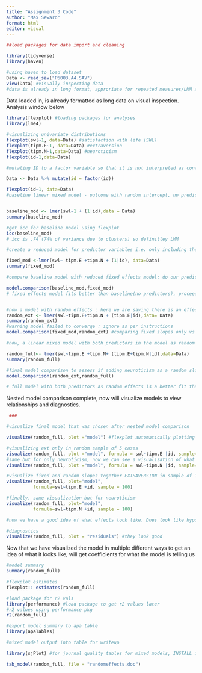 ```yaml
---
title: "Assignment 3 Code"
author: "Max Seward"
format: html
editor: visual
---
```


```r
##load packages for data import and cleaning

library(tidyverse)
library(haven)

#using haven to load dataset 
Data <- read_sav("P6003.A4.SAV")
view(Data) #visually inspecting data 
#data is already in long format, approriate for repeated measures/LMM analysis
```

Data loaded in, is already formatted as long data on visual inspection. Analysis window below

```r
library(flexplot) #loading packages for analyses
library(lme4)

#visualizing univariate distributions
flexplot(swl~1, data=Data) #satisfaction with life (SWL)
flexplot(tipm.E~1, data=Data) #extraversion
flexplot(tipm.N~1,data=Data) #neuroticism 
flexplot(id~1,data=Data)

#mutating ID to a factor variable so that it is not interpreted as continious numerical variable by flexplot / lmer

Data <- Data %>% mutate(id = factor(id))

flexplot(id~1, data=Data)
#baseline linear mixed model - outcome with random intercept, no predictors using lme4


baseline_mod <- lmer(swl~1 + (1|id),data = Data)
summary(baseline_mod)

#get icc for baseline model using flexplot
icc(baseline_mod)
# icc is .74 (74% of variance due to clusters) so definitley LMM 

#create a reduced model for predictor variables i.e. only including them as fixed effects - we do NOT have a control variable identified through instructions or hypotheses so entering both predictors 

fixed_mod <-lmer(swl~ tipm.E +tipm.N + (1|id), data=Data)
summary(fixed_mod)

#compare baseline model with reduced fixed effects model: do our predictors actually matter at all?

model.comparison(baseline_mod,fixed_mod)
# fixed effects model fits better than baseline(no predictors), proceeding with adding effects/ nested model comparison


#now a model with random effects : here we are saying there is an effect of extraversion and neurot on swl, and that *only* extraversion changes across participant.
random_ext <- lmer(swl~tipm.E+tipm.N + (tipm.E|id),data= Data)
summary(random_ext)
#warning model failed to converge : ignore as per instructions 
model.comparison(fixed_mod,random_ext) #comparing fixed slopes only vs adding extraversion as a random effct - output shows that adding extraversion as random effect is a better fit, continue to build

#now, a linear mixed model with both predictors in the model as random effects as well, this is saying that extraversion and neuroticism have an effect on SWL, and that both change across participant

random_full<- lmer(swl~tipm.E +tipm.N+ (tipm.E+tipm.N|id),data=Data)
summary(random_full)

#final model comparison to assess if adding neuroticism as a random slope is a better fit than not
model.comparison(random_ext,random_full)

# full model with both predictors as random effects is a better fit than having only extraversion vary within participants - proceed with estimates 

```

Nested model comparison complete, now will visualize models to view relationships and diagnostics.

```r


 ###

#visualize final model that was chosen after nested model comparison

visualize(random_full, plot ="model") #flexplot automatically plotting strongest predictor and binning by second predictor, showing fixed and random slop for extra version

#visualizing ext only in random sample of 5 cases
visualize(random_full, plot ="model", formula = swl~tipm.E |id, sample=5)
#same but for only neuroticism, now we can see a visualization of what fixed effect for neuroticism is, outside of the estimates which tell us it's negative
visualize(random_full, plot ="model", formula = swl~tipm.N |id, sample=5)

#visualize fixed and random slopes together EXTRAVERSION in sample of 100 cases: color lines are random slopes for each ID, black line is fixe effect
visualize(random_full, plot="model",
          formula=swl~tipm.E +id, sample = 100)

#finally, same visualization but for neuroticism
visualize(random_full, plot="model",
          formula=swl~tipm.N +id, sample = 100)

#now we have a good idea of what effects look like. Does look like hypothesis 1 and 2 are confirmed. Ext + assciated with swl, neurot is negatively associated.#will continue with summary and esitmates to get values for these relationships 

#diagnostics 
visualize(random_full, plot = "residuals") #they look good


```

Now that we have visualized the model in multiple different ways to get an idea of what it looks like, will get coefficients for what the model is telling us

```r
#model summary
summary(random_full)

#flexplot estimates
flexplot:: estimates(random_full)

#load package for r2 vals
library(performance) #load package to get r2 values later
#r2 values using performance pkg
r2(random_full)

#export model summary to apa table
library(apaTables)

#mixed model output into table for writeup

library(sjPlot) #for journal quality tables for mixed models, INSTALL if needed

tab_model(random_full, file = "randomeffects.doc")

```
